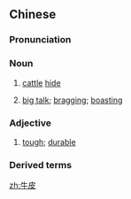 ==Chinese==
{{zh-forms}}

===Pronunciation===
{{zh-pron
|m=niúpí
|c=ngau4 pei4
|h=pfs=ngiù-phì
|mn=qz:gû-phêr/tp,xm:gû-phê/kh,zz:gû-phôe
|cat=n,a
}}

===Noun===
{{zh-noun}}

# {{lb|zh|literally}} [[cattle]] [[hide]]
# {{lb|zh|figurative}} [[big talk]]; [[bragging]]; [[boasting]]

===Adjective===
{{zh-adj}}

# [[tough]]; [[durable]]

===Derived terms===
{{zh-der|吹牛皮|大吹牛皮|牛皮大王|牛皮癬|牛皮糖|牛皮紙}}

[[zh:牛皮]]
